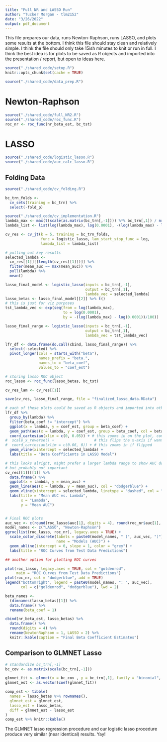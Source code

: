 ```yaml
---
title: "Full NR and LASSO Run"
author: "Tucker Morgan - tlm2152"
date: "3/26/2022"
output: pdf_document
---
```


This file prepares our data, runs Newton-Raphson, runs LASSO, and plots some results at the bottom. I think this file should stay clean and relatively simple. I think the file should only take 15ish minutes to knit or run in full. I think the best idea is for plots to be saved as R objects and imported into the presentation / report, but open to ideas here.

```r
source("./shared_code/setup.R")
knitr::opts_chunk$set(cache = TRUE)
```

```r
source("./shared_code/data_prep.R")
```

# Newton-Raphson

```r
source("./shared_code/full_NR2.R")
source("./shared_code/roc_func.R")
roc_nr <- roc_func(nr_beta_est, bc_tst)
```

# LASSO

```r
source("./shared_code/logistic_lasso.R")
source("./shared_code/auc_calc_lasso.R")
```

## Folding Data

```r
source("./shared_code/cv_folding.R")

bc_trn_folds <- 
  cv_sets(training = bc_trn) %>% 
  select(-fold_p)
```

```r
source("./shared_code/cv_implementation.R")
lambda_max <- max(t(scale(as.matrix(bc_trn[,-1]))) %*% bc_trn[,1]) / nrow(bc_trn[,-1])
lambda_list <- list(log(lambda_max), log(0.0001), -(log(lambda_max) - log(0.0001))/100, exp)

cv_res <- cv_jt(k = 5, training = bc_trn_folds, 
                func = logistic_lasso, lam_start_stop_func = log, 
                lambda_list = lambda_list)
```

```r
# pulling out key results
selected_lambda <- 
  cv_res[[1]][[length(cv_res[[1]])]] %>% 
  filter(mean_auc == max(mean_auc)) %>% 
  pull(lambda) %>% 
  mean()

lasso_final_model <- logistic_lasso(inputs = bc_trn[,-1], 
                                    output = bc_trn[,1], 
                                    lambda_vec = selected_lambda)
lasso_betas <- lasso_final_model[[2]] %>% t()
# this is just for viz purposes
tst_lambda_vec <- exp(seq(from = log(lambda_max), 
                          to = log(0.0001), 
                          by = -(log(lambda_max) - log(0.0001))/100))

lasso_final_range <- logistic_lasso(inputs = bc_trn[,-1], 
                                    output = bc_trn[,1], 
                                    lambda_vec = tst_lambda_vec)

lfr_df <- data.frame(do.call(cbind, lasso_final_range)) %>% 
  select(-selected) %>% 
  pivot_longer(cols = starts_with("beta"),
               names_prefix = "beta.",
               names_to = "beta_coef",
               values_to = "coef_est")

# storing lasso ROC object
roc_lasso <- roc_func(lasso_betas, bc_tst)

cv_res_lam <- cv_res[[1]]

save(cv_res, lasso_final_range, file = "finalized_lasso_data.RData")
```

```r
# each of these plots could be saved as R objects and imported into other documents
lfr_df %>% 
  group_by(lambda) %>% 
  filter(beta_coef != "intercept") %>% 
  ggplot(x = lambda, y = coef_est, group = beta_coef) +
  geom_path(aes(x = lambda, y = coef_est, group = beta_coef, col = beta_coef)) +
  coord_cartesian(xlim = c(0, 0.05)) + # this zooms in on the plot, comment out if flipping
#  scale_x_reverse() +                  # this flips the x-axis if wanted
#  coord_cartesian(xlim = c(0.06, 0)) + # this zooms in if flipped
  geom_vline(xintercept = selected_lambda) + 
  labs(title = "Beta Coefficients in LASSO Model") 

# this looks alright, might prefer a larger lambda range to show AUC down to 0.5
# but probably not important
cv_res[[1]][[1]] %>% 
  data.frame() %>% 
  ggplot(x = lambda, y = mean_auc) +
  geom_line(aes(x = lambda, y = mean_auc), col = "dodgerblue") +
  geom_vline(xintercept = selected_lambda, linetype = "dashed", col = "red") +
  labs(title = "Mean AUC vs. Lambda",
       x = "Lambda",
       y = "Mean AUC")


# Final ROC plots
auc_vec <- c(round(roc_lasso$auc[1], digits = 4), round(roc_nr$auc[1], digits = 4))
model_names <- c("LASSO", "Newton-Raphson")
ggroc(list(roc_lasso, roc_nr), legacy.axes = TRUE) +
  scale_color_discrete(labels = paste0(model_names, " (", auc_vec, ")"),
                       name = "Models (AUC)") +
  geom_abline(intercept = 0, slope = 1, color = "grey") +
  labs(title = "ROC Curves from Test Data Predictions")

## another option for plotting ROC curves

plot(roc_lasso, legacy.axes = TRUE, col = "goldenrod", 
     main = "ROC Curves from Test Data Predictions")
plot(roc_nr, col = "dodgerblue", add = TRUE)
legend("bottomright", legend = paste0(model_names, ": ", auc_vec), 
       col = c("goldenrod", "dodgerblue"), lwd = 2)
```

```r
beta_names <- 
  (dimnames(lasso_betas)[1]) %>% 
  data.frame() %>% 
  rename(beta_coef = 1)

cbind(nr_beta_est, lasso_betas) %>% 
  data.frame() %>% 
  round(digits = 4) %>% 
  rename(NewtonRaphson = 1, LASSO = 2) %>% 
  knitr::kable(caption = "Final Beta Coefficient Estimates")
```

## Comparison to GLMNET Lasso

```r
# standardize bc_trn[,-1]
bc_cov <- as.matrix(scale(bc_trn[,-1]))

glmnet_fit <- glmnet(x = bc_cov , y = bc_trn[,1], family = "binomial", lambda = selected_lambda)
glmnet_est <- as.vector(coef(glmnet_fit))

comp_est <- tibble(
  names = lasso_betas %>% rownames(),
  glmnet_est = glmnet_est,
  lasso_est = lasso_betas,
  diff = glmnet_est - lasso_est
)
comp_est %>% knitr::kable()
```

The GLMNET lasso regression procedure and our logistic lasso procedure produce very similar (near identical) results. Yay!
























